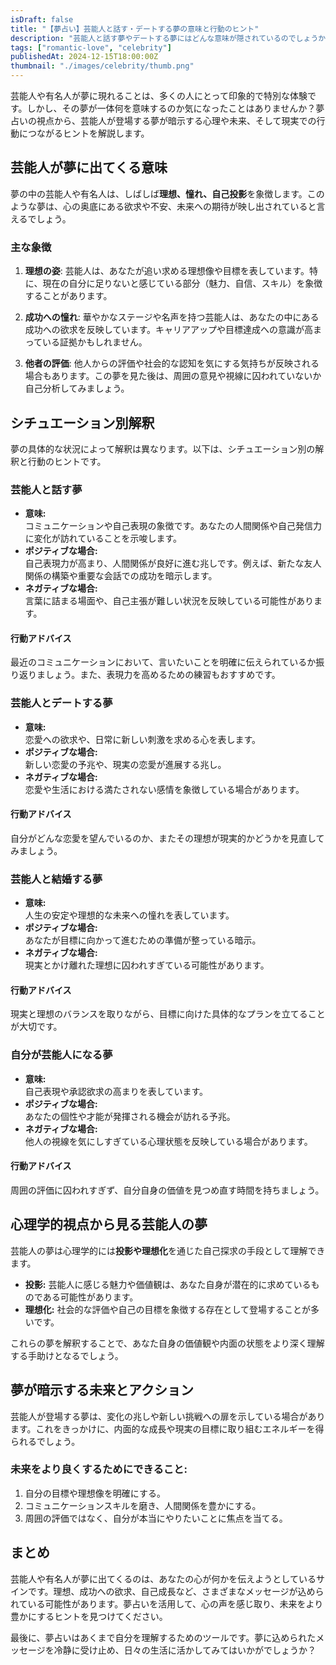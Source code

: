 ```yaml
---
isDraft: false
title: "【夢占い】芸能人と話す・デートする夢の意味と行動のヒント"
description: "芸能人と話す夢やデートする夢にはどんな意味が隠されているのでしょうか？恋愛、成功、自己成長など、夢占いで解説し、行動のヒントもご紹介します。"
tags: ["romantic-love", "celebrity"]
publishedAt: 2024-12-15T18:00:00Z
thumbnail: "./images/celebrity/thumb.png"
---
```


芸能人や有名人が夢に現れることは、多くの人にとって印象的で特別な体験です。しかし、その夢が一体何を意味するのか気になったことはありませんか？夢占いの視点から、芸能人が登場する夢が暗示する心理や未来、そして現実での行動につながるヒントを解説します。

<TableOfContents />

<AdUnitToc />

## 芸能人が夢に出てくる意味

夢の中の芸能人や有名人は、しばしば<strong>理想、憧れ、自己投影</strong>を象徴します。このような夢は、心の奥底にある欲求や不安、未来への期待が映し出されていると言えるでしょう。

### 主な象徴

1. <strong>理想の姿</strong>:
   芸能人は、あなたが追い求める理想像や目標を表しています。特に、現在の自分に足りないと感じている部分（魅力、自信、スキル）を象徴することがあります。

2. <strong>成功への憧れ</strong>:
   華やかなステージや名声を持つ芸能人は、あなたの中にある成功への欲求を反映しています。キャリアアップや目標達成への意識が高まっている証拠かもしれません。

3. <strong>他者の評価</strong>:
   他人からの評価や社会的な認知を気にする気持ちが反映される場合もあります。この夢を見た後は、周囲の意見や視線に囚われていないか自己分析してみましょう。

<AdUnit />

## シチュエーション別解釈

夢の具体的な状況によって解釈は異なります。以下は、シチュエーション別の解釈と行動のヒントです。

### 芸能人と話す夢

- **意味:** <br />コミュニケーションや自己表現の象徴です。あなたの人間関係や自己発信力に変化が訪れていることを示唆します。
- **ポジティブな場合:** <br />自己表現力が高まり、人間関係が良好に進む兆しです。例えば、新たな友人関係の構築や重要な会話での成功を暗示します。
- **ネガティブな場合:** <br/>言葉に詰まる場面や、自己主張が難しい状況を反映している可能性があります。

#### 行動アドバイス

最近のコミュニケーションにおいて、言いたいことを明確に伝えられているか振り返りましょう。また、表現力を高めるための練習もおすすめです。

### 芸能人とデートする夢

- **意味:** <br />恋愛への欲求や、日常に新しい刺激を求める心を表します。
- **ポジティブな場合:** <br />新しい恋愛の予兆や、現実の恋愛が進展する兆し。
- **ネガティブな場合:** <br />恋愛や生活における満たされない感情を象徴している場合があります。

#### 行動アドバイス

自分がどんな恋愛を望んでいるのか、またその理想が現実的かどうかを見直してみましょう。

### 芸能人と結婚する夢

- **意味:** <br />人生の安定や理想的な未来への憧れを表しています。
- **ポジティブな場合:** <br />あなたが目標に向かって進むための準備が整っている暗示。
- **ネガティブな場合:** <br />現実とかけ離れた理想に囚われすぎている可能性があります。

#### 行動アドバイス

現実と理想のバランスを取りながら、目標に向けた具体的なプランを立てることが大切です。

### 自分が芸能人になる夢

- **意味:** <br />自己表現や承認欲求の高まりを表しています。
- **ポジティブな場合:** <br />あなたの個性や才能が発揮される機会が訪れる予兆。
- **ネガティブな場合:** <br />他人の視線を気にしすぎている心理状態を反映している場合があります。

#### 行動アドバイス

周囲の評価に囚われすぎず、自分自身の価値を見つめ直す時間を持ちましょう。

<AdUnit />

## 心理学的視点から見る芸能人の夢

芸能人の夢は心理学的には<strong>投影や理想化</strong>を通じた自己探求の手段として理解できます。

- <strong>投影:</strong>
  芸能人に感じる魅力や価値観は、あなた自身が潜在的に求めているものである可能性があります。
- <strong>理想化:</strong>
  社会的な評価や自己の目標を象徴する存在として登場することが多いです。

これらの夢を解釈することで、あなた自身の価値観や内面の状態をより深く理解する手助けとなるでしょう。

<AdUnit />

## 夢が暗示する未来とアクション

芸能人が登場する夢は、変化の兆しや新しい挑戦への扉を示している場合があります。これをきっかけに、内面的な成長や現実の目標に取り組むエネルギーを得られるでしょう。

### 未来をより良くするためにできること:

1. 自分の目標や理想像を明確にする。
2. コミュニケーションスキルを磨き、人間関係を豊かにする。
3. 周囲の評価ではなく、自分が本当にやりたいことに焦点を当てる。

<AdUnit />

## まとめ

芸能人や有名人が夢に出てくるのは、あなたの心が何かを伝えようとしているサインです。理想、成功への欲求、自己成長など、さまざまなメッセージが込められている可能性があります。夢占いを活用して、心の声を感じ取り、未来をより豊かにするヒントを見つけてください。

最後に、夢占いはあくまで自分を理解するためのツールです。夢に込められたメッセージを冷静に受け止め、日々の生活に活かしてみてはいかがでしょうか？
